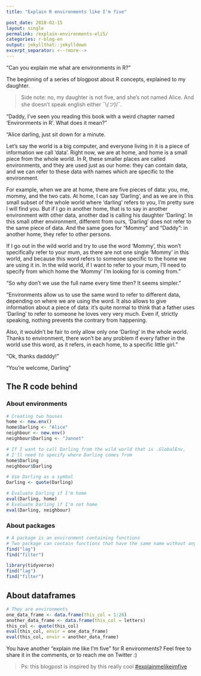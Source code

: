 ```yaml
---
title: "Explain R environments like I’m five"

post_date: 2018-02-15
layout: single
permalink: /explain-environments-eli5/
categories: r-blog-en
output: jekyllthat::jekylldown
excerpt_separator: <--!more--> 
---
```


"Can you explain me what are environments in R?"

The beginning of a series of blogpost about R concepts, explained to my daughter. 



> Side note: no, my daughter is not five, and she's not named Alice. And she doesn't speak english either ¯\\_(ツ)_/¯.

"Daddy, I've seen you reading this book with a weird chapter named 'Environments in R'. What does it mean?"

"Alice darling, just sit down for a minute. 

Let's say the world is a big computer, and everyone living in it is a piece of information we call 'data'. Right now, we are at home, and home is a small piece from the whole world. In R, these smaller places are called environments, and they are used just as our home: they can contain data, and we can refer to these data with names which are specific to the environment.

For example, when we are at home, there are five pieces of data: you, me, mommy, and the two cats. At home, I can say 'Darling', and as we are in this small subset of the whole world where 'darling' refers to you, I'm pretty sure I will find you. But if I go in another home, that is to say in another environment with other data, another dad is calling his daughter 'Darling'. In this small other environment, different from ours, 'Darling' does not refer to the same piece of data. And the same goes for "Mommy" and "Daddy": in another home, they refer to other persons. 

If I go out in the wild world and try to use the word 'Mommy', this won't specifically refer to your mum, as there are not one single 'Mommy' in this world, and because this word refers to someone specific to the home we are using it in. In the wild world, if I want to refer to your mum, I'll need to specify from which home the 'Mommy' I'm looking for is coming from."

"So why don't we use the full name every time then? It seems simpler."

"Environments allow us to use the same word to refer to different data, depending on where we are using the word. It also allows to give information about a piece of data: it's quite normal to think that a father uses 'Darling' to refer to someone he loves very very much. Even if, strictly speaking, nothing prevents the contrary from happening.

Also, it wouldn't be fair to only allow only one 'Darling' in the whole world. Thanks to environment, there won't be any problem if every father in the world use this word, as it refers, in each home, to a specific little girl." 

"Ok, thanks dadddy!"

"You're welcome, Darling"

## The R code behind  

### About environments

```r
# Creating two houses
home <- new.env()
home$Darling <- "Alice"
neighbour <- new.env()
neighbour$Darling <- "Jannet"

# If I want to call Darling from the wild world that is .GlobalEnv, 
# I'll need to specify where Darling comes from
home$Darling
neighbour$Darling

# Use Darling as a symbol
Darling <- quote(Darling)

# Evaluate Darling if I'm home
eval(Darling, home)
# Evaluate Darling if I'm not home
eval(Darling, neighbour)
```

### About packages 

```r
# A package is an environment containing functions
# Two package can contain functions that have the same name without any problem
find("lag")
find("filter")

library(tidyverse)
find("lag")
find("filter")
```

## About dataframes

```r
# They are environments
one_data_frame <- data.frame(this_col = 1:26)
another_data_frame <- data.frame(this_col = letters)
this_col <- quote(this_col)
eval(this_col, envir = one_data_frame)
eval(this_col, envir = another_data_frame)
```

You have another "explain me like I'm five" for R environments? Feel free to share it in the comments, or to reach me on Twitter :) 

> Ps: this blogpost is inspired by this really cool [#explainmelikeimfive](https://dev.to/ben/explain-websockets-like-im-five)






